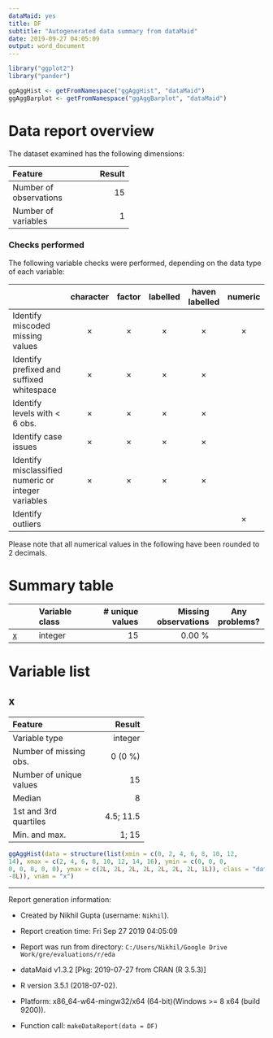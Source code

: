 ```yaml
---
dataMaid: yes
title: DF
subtitle: "Autogenerated data summary from dataMaid"
date: 2019-09-27 04:05:09
output: word_document
---
```

```r
library("ggplot2")
library("pander")
```

```r
ggAggHist <- getFromNamespace("ggAggHist", "dataMaid")
ggAggBarplot <- getFromNamespace("ggAggBarplot", "dataMaid")
```

# Data report overview
The dataset examined has the following dimensions:


---------------------------------
Feature                    Result
------------------------ --------
Number of observations         15

Number of variables             1
---------------------------------




### Checks performed
The following variable checks were performed, depending on the data type of each variable:

-----------------------------------------------------------------------------------------------------------------------------------------------
&nbsp;                                                 character   factor    labelled   haven labelled   numeric   integer   logical    Date   
----------------------------------------------------- ----------- --------- ---------- ---------------- --------- --------- --------- ---------
Identify miscoded missing values                        &times;    &times;   &times;       &times;       &times;   &times;             &times; 

Identify prefixed and suffixed whitespace               &times;    &times;   &times;       &times;                                             

Identify levels with < 6 obs.                           &times;    &times;   &times;       &times;                                             

Identify case issues                                    &times;    &times;   &times;       &times;                                             

Identify misclassified numeric or integer variables     &times;    &times;   &times;       &times;                                             

Identify outliers                                                                                        &times;   &times;             &times; 
-----------------------------------------------------------------------------------------------------------------------------------------------




Please note that all numerical values in the following have been rounded to 2 decimals.


# Summary table

----------------------------------------------------------------------------------
&nbsp;   Variable class     # unique values   Missing observations  Any problems? 
-------- ---------------- ----------------- ---------------------- ---------------
[x]      integer                         15                 0.00 %                
----------------------------------------------------------------------------------




# Variable list
## x

<div class = "row">
<div class = "col-lg-8">

-------------------------------------
Feature                        Result
------------------------- -----------
Variable type                 integer

Number of missing obs.        0 (0 %)

Number of unique values            15

Median                              8

1st and 3rd quartiles       4.5; 11.5

Min. and max.                   1; 15
-------------------------------------


</div>
<div class = "col-lg-4">
```r
ggAggHist(data = structure(list(xmin = c(0, 2, 4, 6, 8, 10, 12, 
14), xmax = c(2, 4, 6, 8, 10, 12, 14, 16), ymin = c(0, 0, 0, 
0, 0, 0, 0, 0), ymax = c(2L, 2L, 2L, 2L, 2L, 2L, 2L, 1L)), class = "data.frame", row.names = c(NA, 
-8L)), vnam = "x")
```

</div>
</div>




---



Report generation information:

 *  Created by Nikhil Gupta (username: `Nikhil`).

 *  Report creation time: Fri Sep 27 2019 04:05:09

 *  Report was run from directory: `C:/Users/Nikhil/Google Drive Work/gre/evaluations/r/eda`

 *  dataMaid v1.3.2 [Pkg: 2019-07-27 from CRAN (R 3.5.3)]

 *  R version 3.5.1 (2018-07-02).

 *  Platform: x86_64-w64-mingw32/x64 (64-bit)(Windows >= 8 x64 (build 9200)).

 *  Function call: `makeDataReport(data = DF)`


